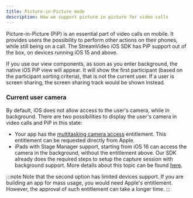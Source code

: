 ```yaml
---
title: Picture-in-Picture mode
description: How we support picture in picture for video calls
---
```


Picture-in-Picture (PiP) is an essential part of video calls on mobile. It provides users the possibility to perform other actions on their phones, while still being on a call. The StreamVideo iOS SDK has PiP support out of the box, on devices running iOS 15 and above.

If you use our view components, as soon as you enter background, the native iOS PiP view will appear. It will show the first participant (based on the participant sorting criteria), that is not the current user. If a user is screen sharing, the screen sharing track would be shown instead.

### Current user camera

By default, iOS does not allow access to the user's camera, while in background. There are two possibilities to display the user's camera in video calls and PiP in this state:
- Your app has the [multitasking camera access](https://developer.apple.com/documentation/bundleresources/entitlements/com_apple_developer_avfoundation_multitasking-camera-access?changes=__8) entitlement. This entitlement can be requested directly from Apple.
- iPads with Stage Manager support, starting from iOS 16 can access the camera in the background, without the entitlement above. Our SDK already does the required steps to setup the capture session with background support. More details about this topic can be found [here](https://developer.apple.com/documentation/avkit/accessing_the_camera_while_multitasking_on_ipad?changes=__8).

:::note
Note that the second option has limited devices support. If you are building an app for mass usage, you would need Apple's entitlement. However, the approval of such entitlement can take a longer time.
:::